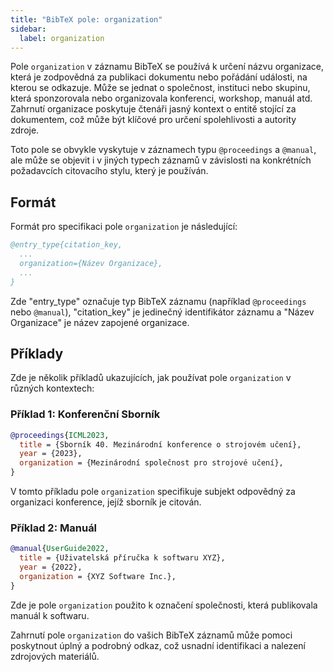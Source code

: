```yaml
---
title: "BibTeX pole: organization"
sidebar:
  label: organization
---
```



Pole `organization` v záznamu BibTeX se používá k určení názvu organizace, která je zodpovědná za publikaci dokumentu nebo pořádání události, na kterou se odkazuje. Může se jednat o společnost, instituci nebo skupinu, která sponzorovala nebo organizovala konferenci, workshop, manuál atd. Zahrnutí organizace poskytuje čtenáři jasný kontext o entitě stojící za dokumentem, což může být klíčové pro určení spolehlivosti a autority zdroje.

<CiteDrive />

Toto pole se obvykle vyskytuje v záznamech typu `@proceedings` a `@manual`, ale může se objevit i v jiných typech záznamů v závislosti na konkrétních požadavcích citovacího stylu, který je používán.

## Formát

Formát pro specifikaci pole `organization` je následující:

```bibtex
@entry_type{citation_key,
  ...
  organization={Název Organizace},
  ...
}
```

Zde "entry_type" označuje typ BibTeX záznamu (například `@proceedings` nebo `@manual`), "citation_key" je jedinečný identifikátor záznamu a "Název Organizace" je název zapojené organizace.

## Příklady

Zde je několik příkladů ukazujících, jak používat pole `organization` v různých kontextech:

### Příklad 1: Konferenční Sborník

```bibtex
@proceedings{ICML2023,
  title = {Sborník 40. Mezinárodní konference o strojovém učení},
  year = {2023},
  organization = {Mezinárodní společnost pro strojové učení},
}
```

V tomto příkladu pole `organization` specifikuje subjekt odpovědný za organizaci konference, jejíž sborník je citován.

### Příklad 2: Manuál

```bibtex
@manual{UserGuide2022,
  title = {Uživatelská příručka k softwaru XYZ},
  year = {2022},
  organization = {XYZ Software Inc.},
}
```

Zde je pole `organization` použito k označení společnosti, která publikovala manuál k softwaru.

Zahrnutí pole `organization` do vašich BibTeX záznamů může pomoci poskytnout úplný a podrobný odkaz, což usnadní identifikaci a nalezení zdrojových materiálů.
